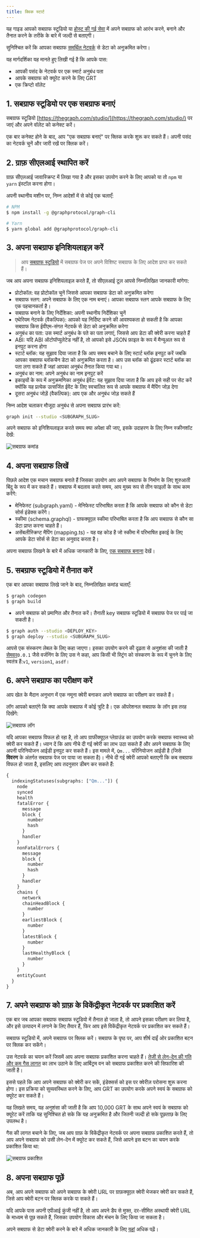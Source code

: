 ```yaml
---
title: क्विक स्टार्ट
---
```


यह गाइड आपको सबग्राफ स्टूडियो या [होस्ट की गई सेवा](#hosted-service) में अपने सबग्राफ को आरंभ करने, बनाने और तैनात करने के तरीके के बारे में जल्दी से बताएगी।

सुनिश्चित करें कि आपका सबग्राफ [समर्थित नेटवर्क](/Developing/supported-networks) से डेटा को अनुक्रमित करेगा।

यह मार्गदर्शिका यह मानते हुए लिखी गई है कि आपके पास:

- आपकी पसंद के नेटवर्क पर एक स्मार्ट अनुबंध पता
- आपके सबग्राफ को क्यूरेट करने के लिए GRT
- एक क्रिप्टो वॉलेट

## 1. सबग्राफ स्टूडियो पर एक सबग्राफ बनाएं

सबग्राफ स्टूडियो [https://thegraph.com/studio/](https://thegraph.com/studio/) पर जाएं और अपने वॉलेट को कनेक्ट करें।

एक बार कनेक्ट होने के बाद, आप "एक सबग्राफ बनाएं" पर क्लिक करके शुरू कर सकते हैं। अपनी पसंद का नेटवर्क चुनें और जारी रखें पर क्लिक करें।

## 2. ग्राफ़ सीएलआई स्थापित करें

ग्राफ़ सीएलआई जावास्क्रिप्ट में लिखा गया है और इसका उपयोग करने के लिए आपको या तो `npm` या `yarn` इंस्टॉल करना होगा।

अपनी स्थानीय मशीन पर, निम्न आदेशों में से कोई एक चलाएँ:

```sh
# NPM
$ npm install -g @graphprotocol/graph-cli

# Yarn
$ yarn global add @graphprotocol/graph-cli
```

## 3. अपना सबग्राफ इनिशियलाइज़ करें

> आप [सबग्राफ स्टूडियो](https://thegraph.com/studio/) में सबग्राफ पेज पर अपने विशिष्ट सबग्राफ के लिए आदेश प्राप्त कर सकते हैं।

जब आप अपना सबग्राफ इनिशियलाइज़ करते हैं, तो सीएलआई टूल आपसे निम्नलिखित जानकारी मांगेगा:

- प्रोटोकॉल: वह प्रोटोकॉल चुनें जिससे आपका सबग्राफ डेटा को अनुक्रमित करेगा
- सबग्राफ स्लग: अपने सबग्राफ के लिए एक नाम बनाएं। आपका सबग्राफ स्लग आपके सबग्राफ के लिए एक पहचानकर्ता है।
- सबग्राफ बनाने के लिए निर्देशिका: अपनी स्थानीय निर्देशिका चुनें
- एथेरियम नेटवर्क (वैकल्पिक): आपको यह निर्दिष्ट करने की आवश्यकता हो सकती है कि आपका सबग्राफ किस ईवीएम-संगत नेटवर्क से डेटा को अनुक्रमित करेगा
- अनुबंध का पता: उस स्मार्ट अनुबंध के पते का पता लगाएं, जिससे आप डेटा की क्वेरी करना चाहते हैं
- ABI: यदि ABI ऑटोपॉप्युलेटेड नहीं है, तो आपको इसे JSON फ़ाइल के रूप में मैन्युअल रूप से इनपुट करना होगा
- स्टार्ट ब्लॉक: यह सुझाव दिया जाता है कि आप समय बचाने के लिए स्टार्ट ब्लॉक इनपुट करें जबकि आपका सबग्राफ ब्लॉकचैन डेटा को अनुक्रमित करता है। आप उस ब्लॉक को ढूंढकर स्टार्ट ब्लॉक का पता लगा सकते हैं जहां आपका अनुबंध तैनात किया गया था।
- अनुबंध का नाम: अपने अनुबंध का नाम इनपुट करें
- इकाइयों के रूप में अनुक्रमणिका अनुबंध ईवेंट: यह सुझाव दिया जाता है कि आप इसे सही पर सेट करें क्योंकि यह प्रत्येक उत्सर्जित ईवेंट के लिए स्वचालित रूप से आपके सबग्राफ में मैपिंग जोड़ देगा
- दूसरा अनुबंध जोड़ें (वैकल्पिक): आप एक और अनुबंध जोड़ सकते हैं

निम्न आदेश चलाकर मौजूदा अनुबंध से अपना सबग्राफ प्रारंभ करें:

```sh
graph init --studio <SUBGRAPH_SLUG>
```

अपने सबग्राफ को इनिशियलाइज़ करते समय क्या अपेक्षा की जाए, इसके उदाहरण के लिए निम्न स्क्रीनशॉट देखें:

![सबग्राफ कमांड](/img/subgraph-init-example.png)

## 4. अपना सबग्राफ लिखें

पिछले आदेश एक मचान सबग्राफ बनाते हैं जिसका उपयोग आप अपने सबग्राफ के निर्माण के लिए शुरुआती बिंदु के रूप में कर सकते हैं। सबग्राफ में बदलाव करते समय, आप मुख्य रूप से तीन फाइलों के साथ काम करेंगे:

- मेनिफेस्ट (subgraph.yaml) - मेनिफेस्ट परिभाषित करता है कि आपके सबग्राफ को कौन से डेटा सोर्स इंडेक्स करेंगे।
- स्कीमा (schema.graphql) - ग्राफक्यूएल स्कीमा परिभाषित करता है कि आप सबग्राफ से कौन सा डेटा प्राप्त करना चाहते हैं।
- असेंबलीस्क्रिप्ट मैपिंग (mapping.ts) - यह वह कोड है जो स्कीमा में परिभाषित इकाई के लिए आपके डेटा सोर्स से डेटा का अनुवाद करता है।

अपना सबग्राफ लिखने के बारे में अधिक जानकारी के लिए, [एक सबग्राफ बनाना](/developing/creating-a-subgraph) देखें।

## 5. सबग्राफ स्टूडियो में तैनात करें

एक बार आपका सबग्राफ लिखे जाने के बाद, निम्नलिखित कमांड चलाएँ:

```sh
$ graph codegen
$ graph build
```

- अपने सबग्राफ को प्रमाणित और तैनात करें। तैनाती key सबग्राफ स्टूडियो में सबग्राफ पेज पर पाई जा सकती है।

```sh
$ graph auth --studio <DEPLOY_KEY>
$ graph deploy --studio <SUBGRAPH_SLUG>
```

आपसे एक संस्करण लेबल के लिए कहा जाएगा। इसका उपयोग करने की दृढ़ता से अनुशंसा की जाती है [सेमवर](https://semver.org/)`0.0.1` जैसे वर्जनिंग के लिए उस ने कहा, आप किसी भी स्ट्रिंग को संस्करण के रूप में चुनने के लिए स्वतंत्र हैं:`v1`, `version1`, `asdf`।

## 6. अपने सबग्राफ का परीक्षण करें

आप खेल के मैदान अनुभाग में एक नमूना क्वेरी बनाकर अपने सबग्राफ का परीक्षण कर सकते हैं।

लॉग आपको बताएंगे कि क्या आपके सबग्राफ में कोई त्रुटि है। एक ऑपरेशनल सबग्राफ के लॉग इस तरह दिखेंगे:

![सबग्राफ लॉग](/img/subgraph-logs-image.png)

यदि आपका सबग्राफ विफल हो रहा है, तो आप ग्राफीक्यूएल प्लेग्राउंड का उपयोग करके सबग्राफ स्वास्थ्य को क्वेरी कर सकते हैं। ध्यान दें कि आप नीचे दी गई क्वेरी का लाभ उठा सकते हैं और अपने सबग्राफ के लिए अपनी परिनियोजन आईडी इनपुट कर सकते हैं। इस मामले में, `Qm...` परिनियोजन आईडी है (जिसे **विवरण** के अंतर्गत सबग्राफ पेज पर पाया जा सकता है)। नीचे दी गई क्वेरी आपको बताएगी कि कब सबग्राफ विफल हो जाता है, इसलिए आप तदनुसार डीबग कर सकते हैं:

```graphql
{
  indexingStatuses(subgraphs: ["Qm..."]) {
    node
    synced
    health
    fatalError {
      message
      block {
        number
        hash
      }
      handler
    }
    nonFatalErrors {
      message
      block {
        number
        hash
      }
      handler
    }
    chains {
      network
      chainHeadBlock {
        number
      }
      earliestBlock {
        number
      }
      latestBlock {
        number
      }
      lastHealthyBlock {
        number
      }
    }
    entityCount
  }
}
```

## 7. अपने सबग्राफ को ग्राफ़ के विकेंद्रीकृत नेटवर्क पर प्रकाशित करें

एक बार जब आपका सबग्राफ सबग्राफ स्टूडियो में तैनात हो जाता है, तो आपने इसका परीक्षण कर लिया है, और इसे उत्पादन में लगाने के लिए तैयार हैं, फिर आप इसे विकेंद्रीकृत नेटवर्क पर प्रकाशित कर सकते हैं।

सबग्राफ स्टूडियो में, अपने सबग्राफ पर क्लिक करें। सबग्राफ के पृष्ठ पर, आप शीर्ष दाईं ओर प्रकाशित बटन पर क्लिक कर सकेंगे।

उस नेटवर्क का चयन करें जिसमें आप अपना सबग्राफ प्रकाशित करना चाहते हैं। [तेजी से लेन-देन की गति और कम गैस लागत](../arbitrum-faq) का लाभ उठाने के लिए आर्बिट्रम वन को सबग्राफ प्रकाशित करने की सिफारिश की जाती है।

इससे पहले कि आप अपने सबग्राफ को क्वेरी कर सकें, इंडेक्सर्स को इस पर क्वेरीज़ परोसना शुरू करना होगा। इस प्रक्रिया को सुव्यवस्थित करने के लिए, आप GRT का उपयोग करके अपने स्वयं के सबग्राफ को क्यूरेट कर सकते हैं।

यह लिखते समय, यह अनुशंसा की जाती है कि आप 10,000 GRT के साथ अपने स्वयं के सबग्राफ को क्यूरेट करें ताकि यह सुनिश्चित हो सके कि यह अनुक्रमित है और जितनी जल्दी हो सके पूछताछ के लिए उपलब्ध है।

गैस की लागत बचाने के लिए, जब आप ग्राफ़ के विकेंद्रीकृत नेटवर्क पर अपना सबग्राफ प्रकाशित करते हैं, तो आप अपने सबग्राफ को उसी लेन-देन में क्यूरेट कर सकते हैं, जिसे आपने इस बटन का चयन करके प्रकाशित किया था:

![सबग्राफ प्रकाशित](/img/publish-and-signal-tx.png)

## 8. अपना सबग्राफ पूछें

अब, आप अपने सबग्राफ को अपने सबग्राफ के क्वेरी URL पर ग्राफ़क्यूएल क्वेरी भेजकर क्वेरी कर सकते हैं, जिसे आप क्वेरी बटन पर क्लिक करके पा सकते हैं।

यदि आपके पास अपनी एपीआई कुंजी नहीं है, तो आप अपने डैप से मुफ्त, दर-सीमित अस्थायी क्वेरी URL के माध्यम से पूछ सकते हैं, जिसका उपयोग विकास और मंचन के लिए किया जा सकता है।

अपने सबग्राफ से डेटा क्वेरी करने के बारे में अधिक जानकारी के लिए [यहां](../querying/querying-the-graph/) अधिक पढ़ें।

